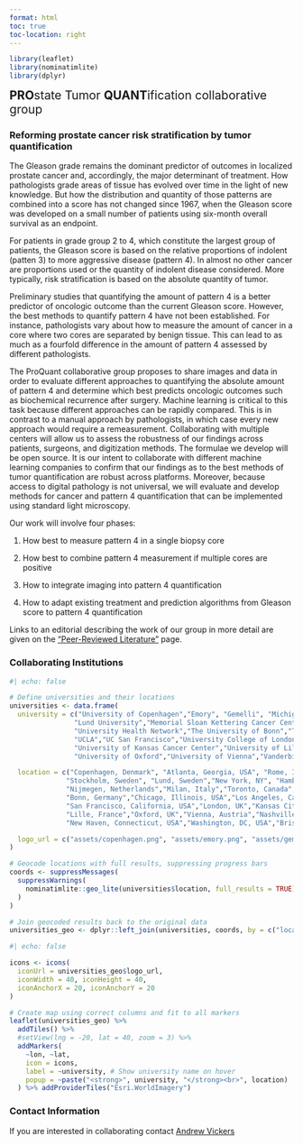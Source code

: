```yaml
---
format: html
toc: true
toc-location: right
---
```


```r
library(leaflet)
library(nominatimlite)
library(dplyr)
```

<div class="center-normal" style="font-size:1.5em"><strong>PRO</strong>state Tumor <strong>QUANT</strong>ification collaborative group</div>

### Reforming prostate cancer risk stratification by tumor quantification 

The Gleason grade remains the dominant predictor of outcomes in localized prostate cancer and, accordingly, the major determinant of treatment. How pathologists grade areas of tissue has evolved over time in the light of new knowledge. But how the distribution and quantity of those patterns are combined into a score has not changed since 1967, when the Gleason score was developed on a small number of patients using six-month overall survival as an endpoint.

For patients in grade group 2 to 4, which constitute the largest group of patients, the Gleason score is based on the relative proportions of indolent (patten 3) to more aggressive disease (pattern 4). In almost no other cancer are proportions used or the quantity of indolent disease considered. More typically, risk stratification is based on the absolute quantity of tumor.

Preliminary studies that quantifying the amount of pattern 4 is a better predictor of oncologic outcome than the current Gleason score. However, the best methods to quantify pattern 4 have not been established. For instance, pathologists vary about how to measure the amount of cancer in a core where two cores are separated by benign tissue. This can lead to as much as a fourfold difference in the amount of pattern 4 assessed by different pathologists.

The ProQuant collaborative group proposes to share images and data in order to evaluate different approaches to quantifying the absolute amount of pattern 4 and determine which best predicts oncologic outcomes such as biochemical recurrence after surgery. Machine learning is critical to this task because different approaches can be rapidly compared. This is in contrast to a manual approach by pathologists, in which case every new approach would require a remeasurement. Collaborating with multiple centers will allow us to assess the robustness of our findings across patients, surgeons, and digitization methods. The formulae we develop will be open source. It is our intent to collaborate with different machine learning companies to confirm that our findings as to the best methods of tumor quantification are robust across platforms. Moreover, because access to digital pathology is not universal, we will evaluate and develop methods for cancer and pattern 4 quantification that can be implemented using standard light microscopy.

Our work will involve four phases:

1) How best to measure pattern 4 in a single biopsy core

2) How best to combine pattern 4 measurement if multiple cores are positive

3) How to integrate imaging into pattern 4 quantification

4) How to adapt existing treatment and prediction algorithms from Gleason score to pattern 4 quantification

Links to an editorial describing the work of our group in more detail are given on the <a href="literature.qmd">“Peer-Reviewed Literature”</a> page.

### Collaborating Institutions{.center}

```r
#| echo: false

# Define universities and their locations
universities <- data.frame(
  university = c("University of Copenhagen","Emory", "Gemelli", "Michigan Medicine", "Karolinska Institute",
                "Lund University","Memorial Sloan Kettering Cancer Center", "Martini-Klinik","Radboud University Medical Center","San Rafaelle", 
                "University Health Network","The University of Bonn","The University of Chicago",
                "UCLA","UC San Francisco","University College of London",
                "University of Kansas Cancer Center","University of Lille Nord de France",
                "University of Oxford","University of Vienna","Vanderbilt","Yale", "Georgetown University Medical Center","Royal Brisbane and Women's Hospital","University Hospitals Leuven","Alfred Health","Amsterdam University Medical Center","University of San Carlos","University of Turku","Monash University","University Hospital of Zürich","Barts Cancer Institute","Northern Westchester Hospital","Urological Research Network"),

  location = c("Copenhagen, Denmark", "Atlanta, Georgia, USA", "Rome, Italy", "Ann Arbor, Michigan, USA", 
              "Stockholm, Sweden", "Lund, Sweden","New York, NY", "Hamburg, Germany",
              "Nijmegen, Netherlands","Milan, Italy","Toronto, Canada",
              "Bonn, Germany","Chicago, Illinois, USA","Los Angeles, California, USA",
              "San Francisco, California, USA","London, UK","Kansas City, Missouri, USA",
              "Lille, France","Oxford, UK","Vienna, Austria","Nashville, Tennessee, USA",
              "New Haven, Connecticut, USA","Washington, DC, USA","Brisbane, Australia","Leuven, Belgium","Melbourne, Australia","Amsterdam, Netherlands","Madrid, Spain","Turku, Finland","Melbourne, Australia","Zurich, Switzerland","London, UK","Mount Kisco, New York","Miami, Florida"),

  logo_url = c("assets/copenhagen.png", "assets/emory.png", "assets/gemelli.jfif.png", "assets/michigan.png", "assets/karolinska.png", "assets/lund.png","assets/mskcc.png","assets/martini.png","assets/radbound.png","assets/sanraf.png","assets/uhn.jpg","assets/Uni-Bonn.png","assets/chicago.png","assets/ucla.png","assets/ucsf.png","assets/ucl.png","assets/ku.png","assets/france.jpg","assets/oxford.png","assets/vienna.jpg","assets/vanderbilt.jpg","assets/yale.png", "assets/georgetown.jpg", "assets/brisbane.png", "assets/leuven.png", "assets/alfred.jpg", "assets/amsterdam.png", "assets/sancarlos.JPG", "assets/turku.png", "assets/monash.png", "assets/zurich.jpg", "assets/barts.jpg", "assets/nw.jpg", "assets/ur.png")
)

# Geocode locations with full results, suppressing progress bars
coords <- suppressMessages(
  suppressWarnings(
    nominatimlite::geo_lite(universities$location, full_results = TRUE)
  )
)

# Join geocoded results back to the original data
universities_geo <- dplyr::left_join(universities, coords, by = c("location" = "query"))
```


```r
#| echo: false

icons <- icons(
  iconUrl = universities_geo$logo_url,
  iconWidth = 40, iconHeight = 40,
  iconAnchorX = 20, iconAnchorY = 20
)

# Create map using correct columns and fit to all markers
leaflet(universities_geo) %>%
  addTiles() %>%
  #setView(lng = -20, lat = 40, zoom = 3) %>%
  addMarkers(
    ~lon, ~lat, 
    icon = icons,
    label = ~university, # Show university name on hover
    popup = ~paste("<strong>", university, "</strong><br>", location)
  ) %>% addProviderTiles("Esri.WorldImagery")
```


### Contact Information
 If you are interested in collaborating contact <a href="mailto:vickersa@mskcc.org">Andrew Vickers</a>
